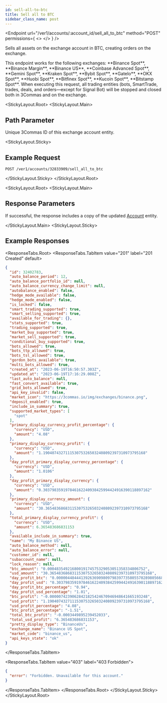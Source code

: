 ```yaml
---
id: sell-all-to-btc
title: Sell all to BTC
sidebar_class_name: post
---
```



<Endpoint
  url="/ver1/accounts/:account_id/sell_all_to_btc"
  method="POST"
  permissions={
    <>
      <Permission title="Permission" description="ACCOUNTS_WRITE" />
      <Permission title="Security" description="SIGNED" />
    </>
  }
/>

Sells all assets on the exchange account in BTC, creating orders on the exchange.

<Informer variant="info">
 This endpoint works for the following exchanges:
  **Binance Spot**, **Binance Margin**, **Binance US**, **Coinbase Advanced Spot**, **Gemini Spot**, **Kraken Spot**, **Bybit Spot**, **GateIo**, **OKX Spot**, **Huobi Spot**, **Bitfinex Spot**, **Kucoin Spot**, **Bitstamp Spot**.
</Informer>

<Informer variant="danger">
When executing this request, all trading entities (bots, SmartTrade, trades, deals, and orders—except for Signal Bot) will be stopped and closed both in 3Commas and on the exchange.
</Informer>

<StickyLayout.Root>
<StickyLayout.Main>

## Path Parameter

<ApiParam name='account_id' type='integer' id="account_id" required>
    Unique 3Commas ID of this exchange account entity.
</ApiParam>
</StickyLayout.Main>

<StickyLayout.Sticky>

## Example Request

```
POST /ver1/accounts/32833909/sell_all_to_btc
```
</StickyLayout.Sticky>
</StickyLayout.Root>

<StickyLayout.Root>
<StickyLayout.Main>

## Response Parameters

If successful, the response includes a copy of the updated [Account](/account/0_account_entity.mdx) entity.

</StickyLayout.Main>
<StickyLayout.Sticky>

## Example Responses

<ResponseTabs.Root>
<ResponseTabs.TabItem value="201" label="201 Created" default>
```json
{
  "id": 32402783,
  "auto_balance_period": 12,
  "auto_balance_portfolio_id": null,
  "auto_balance_currency_change_limit": null,
  "autobalance_enabled": false,
  "hedge_mode_available": false,
  "hedge_mode_enabled": false,
  "is_locked": false,
  "smart_trading_supported": true,
  "smart_selling_supported": true,
  "available_for_trading": {},
  "stats_supported": true,
  "trading_supported": true,
  "market_buy_supported": true,
  "market_sell_supported": true,
  "conditional_buy_supported": true,
  "bots_allowed": true,
  "bots_ttp_allowed": true,
  "bots_tsl_allowed": true,
  "gordon_bots_available": true,
  "multi_bots_allowed": true,
  "created_at": "2023-06-19T16:50:57.303Z",
  "updated_at": "2023-06-19T17:16:29.008Z",
  "last_auto_balance": null,
  "fast_convert_available": true,
  "grid_bots_allowed": true,
  "api_key_invalid": false,
  "market_icon": "https://3commas.io/img/exchanges/binance.png",
  "deposit_enabled": true,
  "include_in_summary": true,
  "supported_market_types": [
    "spot"
  ],
  "primary_display_currency_profit_percentage": {
    "currency": "USD",
    "amount": "4.08"
  },
  "primary_display_currency_profit": {
    "currency": "USD",
    "amount": "1.1904074327111530753265032408092397310973795168"
  },
  "day_profit_primary_display_currency_percentage": {
    "currency": "USD",
    "amount": "1.0106"
  },
  "day_profit_primary_display_currency": {
    "currency": "USD",
    "amount": "0.303798359197846162240938425994424916390118897162"
  },
  "primary_display_currency_amount": {
    "currency": "USD",
    "amount": "30.3654836868311530753265032408092397310973795168"
  },
  "total_primary_display_currency_profit": {
    "currency": "USD",
    "amount": 6.365483686831153
  },
  "available_include_in_summary": true,
  "name": "My Binance US",
  "auto_balance_method": null,
  "auto_balance_error": null,
  "customer_id": null,
  "subaccount_name": null,
  "lock_reason": null,
  "btc_amount": "0.00048354921680019174575329053051358334806752",
  "usd_amount": "30.3654836868311530753265032408092397310973795168",
  "day_profit_btc": "0.000004484441392636909809798397735805570289805668147599",
  "day_profit_usd": "0.303798359197846162240938425994424916390118897162",
  "day_profit_btc_percentage": "0.94",
  "day_profit_usd_percentage": "1.01",
  "btc_profit": "-0.00000742390628421825424670946948641665193248",
  "usd_profit": "1.1904074327111530753265032408092397310973795168",
  "usd_profit_percentage": "4.08",
  "btc_profit_percentage": "-1.51",
  "total_btc_profit": "-0.0003449895239452033",
  "total_usd_profit": "6.365483686831153",
  "pretty_display_type": "BinanceUs",
  "exchange_name": "Binance US Spot",
  "market_code": "binance_us",
  "api_keys_state": "ok"
}
```
</ResponseTabs.TabItem>

<ResponseTabs.TabItem value="403" label="403 Forbidden">

```json
{
  "error": "Forbidden. Unavailable for this account."
}
```
</ResponseTabs.TabItem>
</ResponseTabs.Root>
</StickyLayout.Sticky>
</StickyLayout.Root>